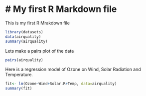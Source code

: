 # My first R Markdown file
==========================

This is my first R Mrakdown file

```r
library(datasets)
data(airquality)
summary(airquality)
```

Lets make a pairs plot of the data

```r
pairs(airquality)
```

Here is a regression model of Ozone on Wind, Solar Radiation and Temperature.

```r
fit<- lm(Ozone~Wind+Solar.R+Temp, data=airquality)
summary(fit)
```

